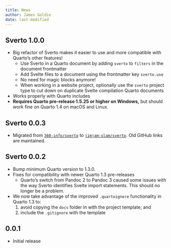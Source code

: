 ```yaml
---
title: News
author: James Goldie
date: last-modified
---
```


## Sverto 1.0.0

- Big refactor of Sverto makes it easier to use and more compatible with Quarto's other features!
  - Use Sverto in a Quarto document by adding `sverto` to `filters` in the document frontmatter
  - Add Svelte files to a document using the frontmatter key `sverto.use`
  - No need for magic blocks anymore!
  - When working in a website project, optionally use the `sverto` project type to cut down on duplicate Svelte compilation Quarto documents
- Works properly with Quarto includes
- **Requires Quarto pre-release 1.5.25 or higher on Windows,** but should work fine on Quarto 1.4 on macOS and Linux.

## Sverto 0.0.3

- Migrated from [`360-info/sverto`](https://github.comn/360-info/sverto) to [`jimjam-slam/sverto`](htps://github.com/jimjam-slam/sverto). Old GitHub links are maintained.

## Sverto 0.0.2

- Bump minimum Quarto version to 1.3.0.
- Fixes for compatibility with newer Quarto 1.3 pre-releases
  - Quarto's switch from Pandoc 2 to Pandoc 3 caused some issues with the way Sverto identifies Svelte import statements. This should no longer be a problem.
- We now take advantage of the improved `.quartoignore` functionality in Quarto 1.3 to:
  1. avoid copying the `docs` folder in with the project template; and
  2. include the `.gitignore` with the template

## 0.0.1

- Initial release
